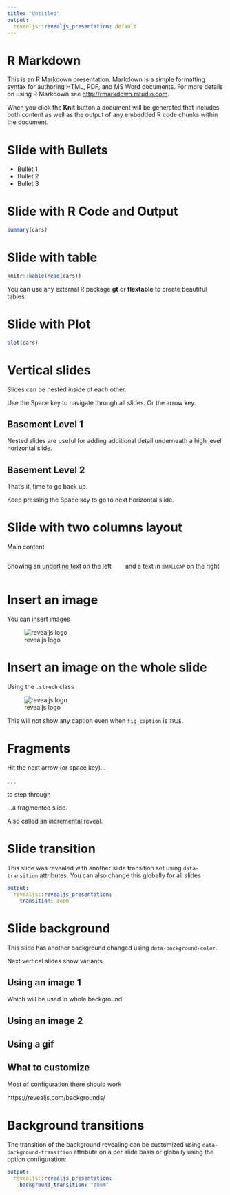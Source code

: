 ```yaml
---
title: "Untitled"
output: 
  revealjs::revealjs_presentation: default
---
```


# R Markdown

This is an R Markdown presentation. Markdown is a simple formatting syntax for authoring HTML, PDF, and MS Word documents. For more details on using R Markdown see <http://rmarkdown.rstudio.com>.

When you click the **Knit** button a document will be generated that includes both content as well as the output of any embedded R code chunks within the document.

# Slide with Bullets

- Bullet 1
- Bullet 2
- Bullet 3

# Slide with R Code and Output

```r
summary(cars)
```

# Slide with table

```r
knitr::kable(head(cars))
```

You can use any external R package **gt** or **flextable** to create beautiful tables.

# Slide with Plot

```r
plot(cars)
```

# Vertical slides

Slides can be nested inside of each other. 

Use the Space key to navigate through all slides. Or the arrow key.

## Basement Level 1

Nested slides are useful for adding additional detail underneath a high level horizontal slide.

## Basement Level 2

That's it, time to go back up. 

Keep pressing the Space key to go to next horizontal slide.

# Slide with two columns layout

Main content 

:::: columns

::: column

Showing an [underline text]{.underline} on the left

:::

::: column

and a text in [smallcap]{.smallcaps} on the right

:::

::::

# Insert an image

You can insert images

![revealjs logo](https://revealjs.com/images/logo/reveal-black-text.svg)

# Insert an image on the whole slide

Using the `.strech` class

![revealjs logo](https://revealjs.com/images/logo/reveal-black-text.svg){.stretch}

This will not show any caption even when `fig_caption` is `TRUE`.

# Fragments

Hit the next arrow (or space key)...

. . .

to step through

[...a]{.fragment} [fragmented]{.fragment} [slide.]{.fragment}

::: fragment
Also called an incremental reveal.
:::

# Slide transition {data-transition="zoom"}

This slide was revealed with another slide transition set using `data-transition` attributes. You can also change this globally for all slides

```yaml
output:
  revealjs::revealjs_presentation:
    transition: zoom
```
# Slide background {data-background-color="#33ffd8"}

This slide has another background changed using `data-background-color`. 

Next vertical slides show variants

## Using an image 1 {data-background-image="https://cran.r-project.org/Rlogo.svg"}

Which will be used in whole background

## Using an image 2 {data-background-image="https://cran.r-project.org/Rlogo.svg" data-background-repeat="repeat" data-background-size="100px"}

## Using a gif {data-background-image="https://media4.giphy.com/media/vKHKDIdvxvN7vTAEOM/giphy.gif" data-background-size="contain" data-background-repeat="no-repeat"}

## What to customize

Most of configuration there should work 

https://revealjs.com/backgrounds/

# Background transitions {background-color="#4d7e65" data-background-transition="zoom"}

The transition of the background revealing can be customized using `data-background-transition` attribute on a per slide basis or globally using the option configuration: 

```yaml
output:
  revealjs::revealjs_presentation:
    background_transition: "zoom"
```